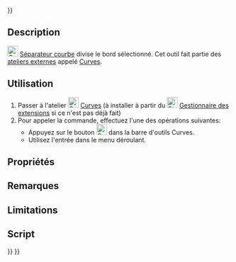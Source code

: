 <languages/>
{{UnfinishedDocu{{#translation:}}}}

{{Docnav/fr
|[[Curves_JoinCurve/fr|Relier courbes]]
|[[Curves_Discretize/fr|Discrétisation]]
|[[Curves_Workbench/fr|Atelier Curves]]
|IconL=Curves_JoinCurve.svg
|IconR=Curves_Discretize.svg
|IconC=Curves_workbench_icon.svg
}}

{{GuiCommand/fr
|Name=Curves SplitCurve
|Name/fr=Curves Séparateur courbe
|MenuLocation=Curves → Split curve
|Workbenches=[[Curves_Workbench/fr|Curves]]
}}

==Description==

[[Image:Curves_SplitCurve.svg|24px]] [[Curves_SplitCurve/fr|Séparateur courbe]] divise le bord sélectionné. Cet outil fait partie des [[External_workbenches/fr|ateliers externes]] appelé [[Curves_Workbench/fr|Curves]].

==Utilisation==

# Passer à l'atelier [[Image:Curves_workbench_icon.svg|24px]] [[Curves_Workbench/fr|Curves]] (à installer à partir du [[Image:Std_AddonMgr.svg|24px]] [[Std_AddonMgr/fr|Gestionnaire des extensions]] si ce n'est pas déjà fait)
# Pour appeler la commande, effectuez l'une des opérations suivantes:
#* Appuyez sur le bouton [[Image:Curves_SplitCurve.svg|24px]] dans la barre d'outils Curves.
#* Utilisez l'entrée {{MenuCommand|Curves → Split curve}} dans le menu déroulant.

==Propriétés==


==Remarques==


==Limitations==


==Script==


{{Docnav/fr
|[[Curves_JoinCurve/fr|Relier courbes]]
|[[Curves_Discretize/fr|Discrétisation]]
|[[Curves_Workbench/fr|Atelier Curves]]
|IconL=Curves_JoinCurve.svg
|IconR=Curves_Discretize.svg
|IconC=Curves_workbench_icon.svg
}}

{{Curves Tools navi{{#translation:}}}}
{{Userdocnavi{{#translation:}}}}